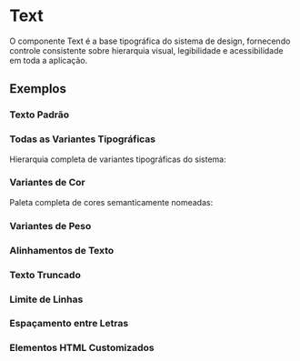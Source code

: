 
<Meta of={TextStories} />

# Text

O componente Text é a base tipográfica do sistema de design, fornecendo controle consistente sobre hierarquia visual, legibilidade e acessibilidade em toda a aplicação.

## Exemplos

### Texto Padrão

<Canvas of={TextStories.Default} />

### Todas as Variantes Tipográficas

Hierarquia completa de variantes tipográficas do sistema:

<Canvas of={TextStories.AllVariants} />

### Variantes de Cor

Paleta completa de cores semanticamente nomeadas:

<Canvas of={TextStories.ColorVariants} />

### Variantes de Peso

<Canvas of={TextStories.WeightVariants} />

### Alinhamentos de Texto

<Canvas of={TextStories.AlignmentVariants} />

### Texto Truncado

<Canvas of={TextStories.TruncateExample} />

### Limite de Linhas

<Canvas of={TextStories.MaxLinesExample} />

### Espaçamento entre Letras

<Canvas of={TextStories.LetterSpacingVariants} />

### Elementos HTML Customizados

<Canvas of={TextStories.CustomElement} />

